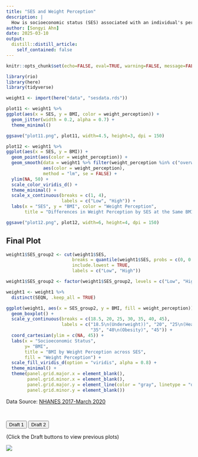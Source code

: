 ```yaml
---
title: "SES and Weight Perception"
description: |
  How is socioeconomic status (SES) associated with an individual's perceptions of their own weight?
author: [Songyi Ahn]
date: 2025-03-10
output:
  distill::distill_article:
    self_contained: false
---
```


```r
knitr::opts_chunk$set(echo=FALSE, eval=TRUE, warning=FALSE, message=FALSE)
```

```r
library(rio)
library(here)
library(tidyverse)
```

```r
weight1 <- import(here("data", "sesdata.rds"))
```

```r
plot11 <- weight1 %>%
ggplot(aes(x = SES, y = BMI, color = weight_perception)) +
  geom_jitter(width = 0.2, alpha = 0.7) +
  theme_minimal()

ggsave("plot11.png", plot11, width=4.5, height=3, dpi = 150)
```

```r
plot12 <- weight1 %>%
ggplot(aes(x = SES, y = BMI)) +
  geom_point(aes(color = weight_perception)) +  
  geom_smooth(data = weight1 %>% filter(weight_perception %in% c("overweight", "right weight")),
              aes(color = weight_perception),
              method = "lm", se = FALSE) +
  ylim(NA, 50) +
  scale_color_viridis_d() +
  theme_minimal() +
  scale_x_continuous(breaks = c(1, 4),
                     labels = c("Low", "High")) +
  labs(x = "SES", y = "BMI", color = "Weight Perception",
       title = "Differences in Weight Perception by SES at the Same BMI")

ggsave("plot12.png", plot12, width=6, height=4, dpi = 150)
```

## Final Plot

```r
weight1$SES_group2 <- cut(weight1$SES,
                         breaks = quantile(weight1$SES, probs = c(0, 0.5, 1), na.rm = TRUE),
                         include.lowest = TRUE,
                         labels = c("Low", "High"))

weight1$SES_group2 <- factor(weight1$SES_group2, levels = c("Low", "High"))

weight1 <- weight1 %>%
  distinct(SEQN, .keep_all = TRUE)

ggplot(weight1, aes(x = SES_group2, y = BMI, fill = weight_perception)) +
  geom_boxplot() +
  scale_y_continuous(breaks = c(18.5, 20, 25, 30, 35, 40, 45),
                     labels = c("18.5\n(Underweight))", "20", "25\n(Healthy Range)", "30\n(Overweight)", 
                                "35", "40\n(Obesity)", "45")) +
  coord_cartesian(ylim = c(NA, 45)) +
  labs(x = "Socioeconomic Status",
       y= "BMI",
       title = "BMI by Weight Perception across SES",
       fill = "Weight Perception") +
  scale_fill_viridis_d(option = "viridis", alpha = 0.8) +
  theme_minimal() +
  theme(panel.grid.major.x = element_blank(),
        panel.grid.minor.x = element_blank(),
        panel.grid.major.y = element_line(color = "gray", linetype = "dotted", linewidth = 0.5),
        panel.grid.minor.y = element_blank())
```

Data Source: [NHANES 2017-March 2020](https://wwwn.cdc.gov/nchs/nhanes/continuousnhanes/default.aspx?Cycle=2017-2020)

<div style="height: 30px;">
</div>

<div>
<button onclick="showPlot('plot11')">Draft 1</button> 
<button onclick="showPlot('plot12')">Draft 2</button>
</div>

<div>
(Click the Draft buttons to view previous plots)
</div>

<div id="plot-container">
  <img id="plot11" src="plot11.png">
  <img id="plot12" src="plot12.png" style="display:none; width: 100%; height: auto;">
</div>

<script>
  function showPlot(plotId) {
    document.getElementById('plot11').style.display = "none";
    document.getElementById('plot12').style.display = "none";
    document.getElementById(plotId).style.display = "block";
  }
</script>

